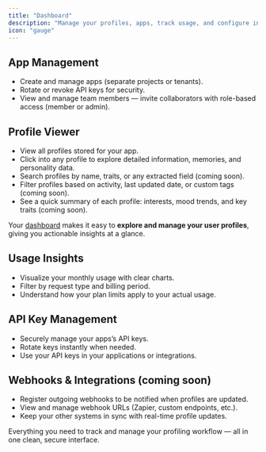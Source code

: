 ```yaml
---
title: "Dashboard"
description: "Manage your profiles, apps, track usage, and configure integrations in one place."
icon: "gauge"
---
```


## App Management

- Create and manage apps (separate projects or tenants).
- Rotate or revoke API keys for security.
- View and manage team members — invite collaborators with role-based access (member or admin).

## Profile Viewer

- View all profiles stored for your app.
- Click into any profile to explore detailed information, memories, and personality data.
- Search profiles by name, traits, or any extracted field (coming soon).
- Filter profiles based on activity, last updated date, or custom tags (coming soon).
- See a quick summary of each profile: interests, mood trends, and key traits (coming soon).

Your [dashboard](https://getprofile-ai.com/dashboard) makes it easy to **explore and manage your user profiles**, giving you actionable insights at a glance.

## Usage Insights

- Visualize your monthly usage with clear charts.
- Filter by request type and billing period.
- Understand how your plan limits apply to your actual usage.

## API Key Management

- Securely manage your apps’s API keys.
- Rotate keys instantly when needed.
- Use your API keys in your applications or integrations.

## Webhooks & Integrations (coming soon)

- Register outgoing webhooks to be notified when profiles are updated.
- View and manage webhook URLs (Zapier, custom endpoints, etc.).
- Keep your other systems in sync with real-time profile updates.

Everything you need to track and manage your profiling workflow — all in one clean, secure interface.
